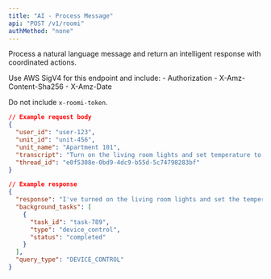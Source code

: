 ```yaml
---
title: "AI - Process Message"
api: "POST /v1/roomi"
authMethod: "none"
---
```


Process a natural language message and return an intelligent response with coordinated actions.

<Note>
  Use AWS SigV4 for this endpoint and include:
  - Authorization
  - X-Amz-Content-Sha256
  - X-Amz-Date
  
  Do not include `x-roomi-token`.
</Note>

```json
// Example request body
{
  "user_id": "user-123",
  "unit_id": "unit-456",
  "unit_name": "Apartment 101",
  "transcript": "Turn on the living room lights and set temperature to 22 degrees",
  "thread_id": "e0f5308e-0bd9-4dc9-b55d-5c74798283bf"
}
```

```json
// Example response
{
  "response": "I've turned on the living room lights and set the temperature to 22 degrees for you.",
  "background_tasks": [
    {
      "task_id": "task-789",
      "type": "device_control",
      "status": "completed"
    }
  ],
  "query_type": "DEVICE_CONTROL"
}
```

